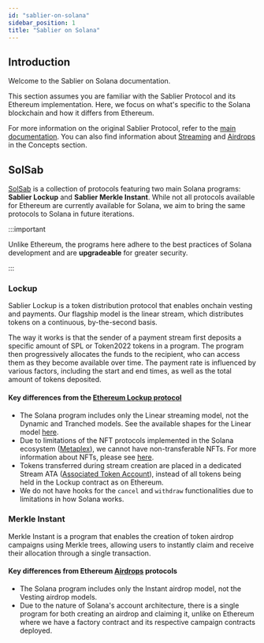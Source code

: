 ```yaml
---
id: "sablier-on-solana"
sidebar_position: 1
title: "Sablier on Solana"
---
```


## Introduction

Welcome to the Sablier on Solana documentation.

This section assumes you are familiar with the Sablier Protocol and its Ethereum implementation. Here, we focus on what's specific to the Solana blockchain and how it differs from Ethereum.

For more information on the original Sablier Protocol, refer to the [main documentation](../concepts/01-what-is-sablier.mdx).
You can also find information about [Streaming](../concepts/02-streaming.md) and
[Airdrops](../concepts/05-merkle-airdrops.mdx) in the Concepts section.

## SolSab

[SolSab](https://github.com/sablier-labs/solsab) is a collection of protocols featuring two main Solana programs: **Sablier Lockup** and **Sablier Merkle Instant**. While not all protocols available for Ethereum are currently available for Solana, we aim to bring the same protocols to Solana in future iterations.

:::important

Unlike Ethereum, the programs here adhere to the best practices of Solana development and are **upgradeable** for
greater security.

:::

### Lockup

Sablier Lockup is a token distribution protocol that enables onchain vesting and payments. Our flagship model is the
linear stream, which distributes tokens on a continuous, by-the-second basis.

The way it works is that the sender of a payment stream first deposits a specific amount of SPL or Token2022 tokens in
a program. The program then progressively allocates the funds to the recipient, who can access them as they become
available over time. The payment rate is influenced by various factors, including the start and end times, as well as
the total amount of tokens deposited.

#### Key differences from the [Ethereum Lockup protocol](../concepts/lockup/01-overview.md)

- The Solana program includes only the Linear streaming model, not the Dynamic and Tranched models. See the available shapes for the Linear model
  [here](../concepts/lockup/02-stream-shapes.mdx#lockup-linear).
- Due to limitations of the NFT protocols implemented in the Solana ecosystem ([Metaplex](https://developers.metaplex.com/)), we cannot have non-transferable NFTs. For
  more information about NFTs, please see [here](../concepts/08-nft.mdx).
- Tokens transferred during stream creation are placed in a dedicated Stream ATA ([Associated Token Account](https://www.alchemy.com/overviews/associated-token-account)), instead of all tokens being held in the Lockup contract as on Ethereum.
- We do not have hooks for the `cancel` and `withdraw` functionalities due to limitations in how Solana works.

### Merkle Instant

Merkle Instant is a program that enables the creation of token airdrop campaigns using Merkle trees, allowing users to
instantly claim and receive their allocation through a single transaction.

#### Key differences from Ethereum [Airdrops](../concepts/05-merkle-airdrops.mdx) protocols

- The Solana program includes only the Instant airdrop model, not the Vesting airdrop models.
- Due to the nature of Solana's account architecture, there is a single program for both creating an airdrop and claiming it, unlike on Ethereum where we have a factory contract and its respective campaign contracts deployed.
